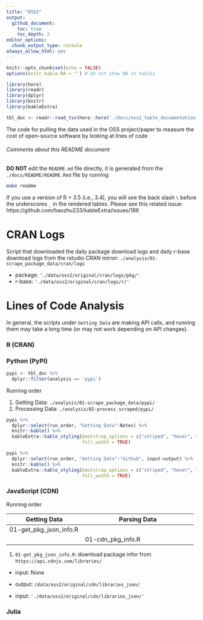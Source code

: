 ```yaml
---
title: "OSS2"
output:
  github_document:
    toc: true
    toc_depth: 2
editor_options: 
  chunk_output_type: console
always_allow_html: yes
---
```


```r
knitr::opts_chunk$set(echo = FALSE)
options(knitr.kable.NA = '') # do not show NA in tables
```

```r
library(here)
library(readr)
library(dplyr)
library(knitr)
library(kableExtra)

tbl_doc <- readr::read_tsv(here::here('./docs/oss2_table_documentation.tsv'))
```

The code for pulling the data used in the OSS project/paper to measure the cost of open-source software by looking at lines of code

###### Comments about this README document
**DO NOT** edit the `README.md` file directly, it is generated from the `./docs/README/README.Rmd` file by running

```bash
make readme
```

If you use a version of R < 3.5 (i.e., 3.4), you will see the back slash `\` before the underscores `_` in the rendered tables.
Please see this related issue: https://github.com/haozhu233/kableExtra/issues/186


# CRAN Logs

Script that downloaded the daily package download logs and daily r-base download logs from the rstudio CRAN mirror:
`./analysis/01-scrape_package_data/cran/logs`

- package: `'./data/oss2/original/cran/logs/pkg/'`
- r-base: `'./data/oss2/original/cran/logs/r/'`

# Lines of Code Analysis

In general, the scripts under `Getting Data` are making API calls,
and running them may take a long time (or may not work depending on API changes).

### R (CRAN)

### Python (PyPI)

```r
pypi <- tbl_doc %>%
  dplyr::filter(analysis == 'pypi')
```


Running order

1. Getting Data: `./analysis/01-scrape_package_data/pypi/`
2. Processing Data: `./analysis/02-process_scraped/pypi/`

```r
pypi %>%
  dplyr::select(run_order, "Getting Data":Notes) %>%
  knitr::kable() %>%
  kableExtra::kable_styling(bootstrap_options = c("striped", "hover", "condensed", "responsive"),
                            full_width = TRUE)
```

```r
pypi %>%
  dplyr::select(run_order, "Getting Data":"Github", input:output) %>%
  knitr::kable() %>%
  kableExtra::kable_styling(bootstrap_options = c("striped", "hover", "condensed", "responsive"),
                            full_width = TRUE)
```



### JavaScript (CDN)

Running order

| Getting Data               	| Parsing Data                            	|
|----------------------------	|-----------------------------------------	|
| 01-get_pkg_json_info.R     	|                                         	|
|                            	| 01-cdn_pkg_info.R                       	|

1. `01-get_pkg_json_info.R`: download package infor from `https://api.cdnjs.com/libraries/`
  - input: None
  - output: `/data/oss2/original/cdn/libraries_json/`

  - input: `'./data/oss2/original/cdn/libraries_json/'`

### Julia
